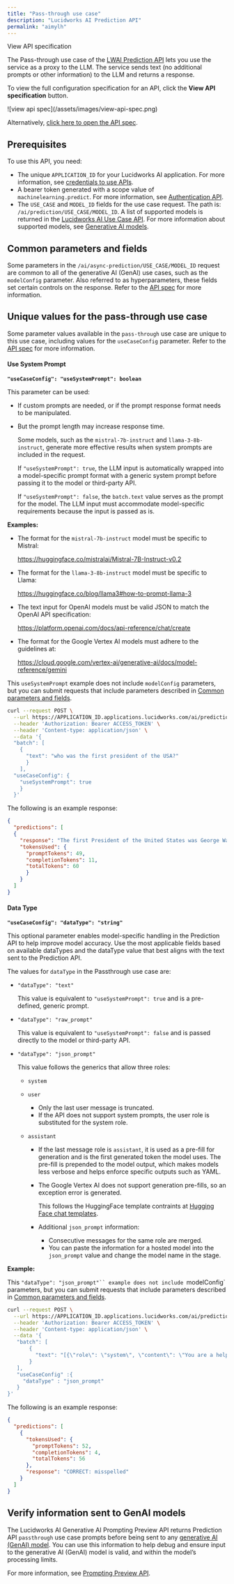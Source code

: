 ```yaml
---
title: "Pass-through use case"
description: "Lucidworks AI Prediction API"
permalink: "aimylh"
---
```


View API specification

The Pass-through use case of the [LWAI Prediction API](/lw-platform/ai/8bx4m9/prediction-api) lets you use the service as a proxy to the LLM. The service sends text (no additional prompts or other information) to the LLM and returns a response.

<Note>

To view the full configuration specification for an API, click the **View API specification** button.

<Frame>![view api spec](/assets/images/view-api-spec.png)</Frame>

Alternatively, [click here to open the API spec](?open-api=true).

</Note>



## Prerequisites

To use this API, you need:

* The unique `APPLICATION_ID` for your Lucidworks AI application. For more information, see [credentials to use APIs](/lw-platform/platform/oqzogo/index#credentials).
* A bearer token generated with a scope value of `machinelearning.predict`. For more information, see [Authentication API](/lw-platform/ai/oa96k5/authentication-api).
* The `USE_CASE` and `MODEL_ID` fields for the use case request. The path is: `/ai/prediction/USE_CASE/MODEL_ID`. A list of supported models is returned in the [Lucidworks AI Use Case API](/lw-platform/ai/0stpyb/use-case-api). For more information about supported models, see [Generative AI models](/lw-platform/ai/r7ai90/generative-ai#generative-ai-models).

## Common parameters and fields

Some parameters in the `/ai/async-prediction/USE_CASE/MODEL_ID` request are common to all of the generative AI (GenAI) use cases, such as the `modelConfig` parameter.
Also referred to as hyperparameters, these fields set certain controls on the response.
Refer to the [API spec](?open-api=true) for more information.

## Unique values for the pass-through use case

Some parameter values available in the `pass-through` use case are unique to this use case, including values for the `useCaseConfig` parameter.
Refer to the [API spec](?open-api=true) for more information.

#### Use System Prompt

**`"useCaseConfig": "useSystemPrompt": boolean`**

This parameter can be used:

* If custom prompts are needed, or if the prompt response format needs to be manipulated.
* But the prompt length may increase response time.

  Some models, such as the `mistral-7b-instruct` and `llama-3-8b-instruct`, generate more effective results when system prompts are included in the request.

  If `"useSystemPrompt": true`, the LLM input is automatically wrapped into a model-specific prompt format with a generic system prompt before passing it to the model or third-party API.

  If `"useSystemPrompt": false`, the `batch.text` value serves as the prompt for the model. The LLM input must accommodate model-specific requirements because the input is passed as is.

**Examples:**

* The format for the `mistral-7b-instruct` model must be specific to Mistral:

  https://huggingface.co/mistralai/Mistral-7B-Instruct-v0.2
* The format for the `llama-3-8b-instruct` model must be specific to Llama:

  https://huggingface.co/blog/llama3#how-to-prompt-llama-3
* The text input for OpenAI models must be valid JSON to match the OpenAI API specification:

  https://platform.openai.com/docs/api-reference/chat/create
* The format for the Google Vertex AI models must adhere to the guidelines at:

  https://cloud.google.com/vertex-ai/generative-ai/docs/model-reference/gemini

This `useSystemPrompt` example does not include `modelConfig` parameters, but you can submit requests that include parameters described in [Common parameters and fields](#common-parameters-and-fields).

```bash
curl --request POST \
  --url https://APPLICATION_ID.applications.lucidworks.com/ai/prediction/passthrough/MODEL_ID \
  --header 'Authorization: Bearer ACCESS_TOKEN' \
  --header 'Content-type: application/json' \
  --data '{
  "batch": [
    {
      "text": "who was the first president of the USA?"
      }
    ],
  "useCaseConfig": {
    "useSystemPrompt": true
    }
  }'

```

The following is an example response:

```json
{
  "predictions": [
  {
    "response": "The first President of the United States was George Washington.",
    "tokensUsed": {
      "promptTokens": 49,
      "completionTokens": 11,
      "totalTokens": 60
      }
    }
  ]
}

```

#### Data Type

**`"useCaseConfig": "dataType": "string"`**

This optional parameter enables model-specific handling in the Prediction API to help improve model accuracy. Use the most applicable fields based on available dataTypes and the dataType value that best aligns with the text sent to the Prediction API.

The values for `dataType` in the Passthrough use case are:

* `"dataType": "text"`

  This value is equivalent to `"useSystemPrompt": true` and is a pre-defined, generic prompt.
* `"dataType": "raw_prompt"`

  This value is equivalent to `"useSystemPrompt": false` and is passed directly to the model or third-party API.
* `"dataType": "json_prompt"`

  This value follows the generics that allow three roles:

  + `system`
  + `user`

    - Only the last user message is truncated.
    - If the API does not support system prompts, the user role is substituted for the system role.
  + `assistant`

    - If the last message role is `assistant`, it is used as a pre-fill for generation and is the first generated token the model uses. The pre-fill is prepended to the model output, which makes models less verbose and helps enforce specific outputs such as YAML.
    - The Google Vertex AI does not support generation pre-fills, so an exception error is generated.

      This follows the HuggingFace template contraints at [Hugging Face chat templates](https://huggingface.co/docs/transformers/main/en/chat_templating).
    - Additional `json_prompt` information:

      * Consecutive messages for the same role are merged.
      * You can paste the information for a hosted model into the `json_prompt` value and change the model name in the stage.

**Example:**

This `"dataType": "json_prompt"`` example does not include `modelConfig` parameters, but you can submit requests that include parameters described in [Common parameters and fields](#common-parameters-and-fields).

```bash
curl --request POST \
  --url https://APPLICATION_ID.applications.lucidworks.com/ai/prediction/passthrough/MODEL_ID \
  --header 'Authorization: Bearer ACCESS_TOKEN' \
  --header 'Content-type: application/json' \
  --data '{
   "batch": [
       {
         "text": "[{\"role\": \"system\", \"content\": \"You are a helpful utility program instructed to accomplish a word correction task. Provide the most likely suggestion to the user without a preamble or elaboration.\"}, {\"role\": \"user\", \"content\": \"misspeled\"}, {\"role\": \"assistant\", \"content\": \"CORRECT:\"}]"
       }
   ],
   "useCaseConfig" :{
     "dataType" : "json_prompt"
   }
}'

```

The following is an example response:

```json
{
  "predictions": [
    {
      "tokensUsed": {
        "promptTokens": 52,
        "completionTokens": 4,
        "totalTokens": 56
      },
      "response": "CORRECT: misspelled"
    }
  ]
}

```

## Verify information sent to GenAI models

The Lucidworks AI Generative AI Prompting Preview API returns Prediction API `passthrough` use case prompts before being sent to any [generative AI (GenAI) model](/lw-platform/ai/r7ai90/generative-ai#generative-ai-models). You can use this information to help debug and ensure input to the generative AI (GenAI) model is valid, and within the model’s processing limits.

For more information, see [Prompting Preview API](/lw-platform/ai/m0x9s2/prompting-preview-api).